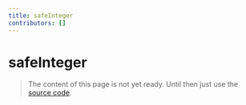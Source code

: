 ```yaml
---
title: safeInteger
contributors: []
---
```


# safeInteger

> The content of this page is not yet ready. Until then just use the [source code](https://github.com/fabian-hiller/valibot/blob/main/library/src/validations/safeInteger/safeInteger.ts).

